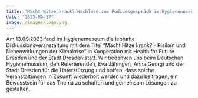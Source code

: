 ```yaml
---
title: 'Macht Hitze krank? Nachlese zum Podiumsgespräch im Hygienemuseum'
date: "2023-09-17"
image: /images/logo.png
---
```


<!-- ![](images/photo_2023-09-15_06-22-54.jpg){width='100%' fig-align='center'} -->
<!-- ![](images/macht_hitze_krank-symposium.jpeg){width='100%' fig-align='center'} -->

Am 13.09.2023 fand im Hygienemuseum die lebhafte Diskussionsveranstaltung mit dem Titel “Macht Hitze krank? - Risiken und Nebenwirkungen der Klimakrise” in Kooperation mit Health for Future Dresden und der Stadt Dresden statt. Wir bedanken uns beim Deutschen Hygienemuseum, den Referierenden, Eva Jähnigen, Anna Georgi und der Stadt Dresden für die Unterstützung und hoffen, dass solche Veranstaltungen in Zukunft wiederholt werden und dazu beitragen, ein Bewusstsein für das Thema zu schaffen und gemeinsam Lösungen zu gestalten.

<!-- Am 13.09.2023 fand im Hygienemuseum die  Diskussionsveranstaltung mit dem Titel "Macht Hitze krank? - Risiken und Nebenwirkungen der Klimakrise" in Kooperation mit Health for Future Dresden und der Stadt Dresden statt. Die Veranstaltung zog zahlreiche Besucher aus verschiedenen gesellschaftlichen und beruflichen Hintergründen an und versprach, ein informatives und aufschlussreiches Forum für den Meinungsaustausch zu sein. -->

<!-- Die Veranstaltung begann mit einer herzlichen Begrüßung aller Teilnehmenden durch Kristin Heinig, Deutsches Hygienemuseum und  Sigmar Stelzner, Health for Future Dresden. In seiner Eröffnungsansprache betonten sie die Bedeutung der Klimakrise für die Gesundheit und die Notwendigkeit, darüber zu diskutieren, wie wir die dadurch bedingten Gesundheitsrisiken, wie z.B. Hitze, bewältigen. -->

<!-- Im Anschluss verdeutlichten Herr Dr.  Peter Dieterich, Institut für Physiologie Dresden und Dr. Johannes Franke, Landesamt für Umwelt den Einfluss der Hitze auf die menschliche Physiologie und wie sich das Klima in Sachsen bereits heute verändert hat. -->

<!-- In zwei weiteren Impulsvorträgen durch Beatrice Jost, Psychologin, und Dr. Christian Stelzner, Internist, konnte das Publikum erfahren welche gesundheitliche Auswirkungen die Hitze auf die Psyche und auf bereits am Herzen oder Nieren vorerkrankte Menschen hat. -->

<!-- Die anschließende Diskussionsrunde setzte sich aus Referierenden und der Dresdner Umweltbürgermeisterin Eva Jähnigen zusammen. Die Moderation übernahm Anna Georgi, Psychologin. Während der Diskussion wurden verschiedene Aspekte der gesundheitlichen Auswirkungen von Hitze erörtert und Ansätze zur Bewältigung dieser Herausforderungen vorgestellt. -->

<!-- Das Publikum hatte auch die Gelegenheit, Fragen zu stellen und aktiv an der Diskussion teilzunehmen. Dies führte zu einem lebhaften Meinungsaustausch und ermöglichte es den Besuchern, verschiedene Standpunkte zu hören und ihre eigenen Ansichten zu teilen. -->

<!-- Die Diskussionsveranstaltung "Macht Hitze krank? - Risiken und Nebenwirkungen der Klimakrise"  erwies sich als äußerst informativ und anregend. Sie bot den Teilnehmenden nicht nur die Möglichkeit, ihr Wissen über das Thema zu vertiefen, sondern auch, sich mit Gleichgesinnten auszutauschen. -->

<!-- Wir bedanken uns beim Deutschen Hygienemuseum, den Referierenden, Eva Jähnigen, Anna Georgi und der Stadt Dresden für die Unterstützung und hoffen, dass solche Veranstaltungen in Zukunft wiederholt werden und dazu beitragen, ein Bewusstsein für das Thema zu schaffen und gemeinsam Lösungen zu gestalten. -->

<!-- ![](images/photo_2023-09-13_22-09-02.jpg){width='100%' fig-align='center'} -->
<!-- ![](images/photo_2023-09-15_06-22-48.jpg){width='100%' fig-align='center'} -->


